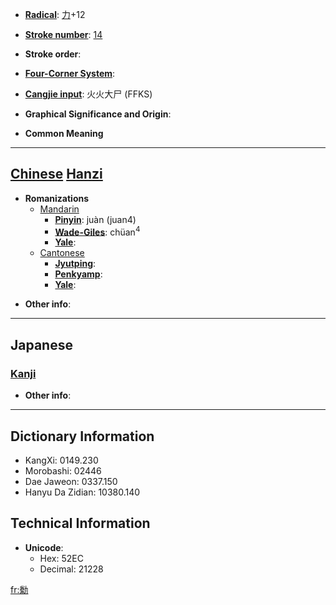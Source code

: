 * '''[[Wiktionary:Chinese radical index| Radical]]''': [[Wiktionary:Chinese radical index 力|力]]+12

* '''[[Wiktionary:Chinese total strokes index|Stroke number]]''': [[Wiktionary:Chinese total strokes index 14|14]]

* '''Stroke order''': 

* '''[[Wiktionary:Chinese four corner index|Four-Corner System]]''': 

* '''[[Wiktionary:Chinese Cangjie index|Cangjie input]]''': 火火大尸 (FFKS)

* '''Graphical Significance and Origin''': 

* '''Common Meaning'''

----

== [[Chinese]] [[Hanzi]] ==

* '''Romanizations'''
** [[Mandarin]]
*** '''[[Pinyin]]''': juàn (juan4)
*** '''[[Wade-Giles]]''': chüan<sup>4</sup>
*** '''[[Yale]]''': 
**[[Cantonese]]
***'''[[Jyutping]]''':
***'''[[Penkyamp]]''': 
***'''[[Yale]]''': 

* '''Other info''': 

----

==Japanese==
===[[Kanji]]===
{{kanji|on readings=[[けん]] (ken)|kun readings=[[つとめる]] (tsutomeru), [[すこやか]] (sukoyaka)}}

* '''Other info''':  

----

== Dictionary Information ==

* KangXi: 0149.230
* Morobashi: 02446
* Dae Jaweon: 0337.150
* Hanyu Da Zidian: 10380.140

== Technical Information ==

* '''Unicode''':
** Hex: 52EC
** Decimal: 21228

[[fr:勬]]